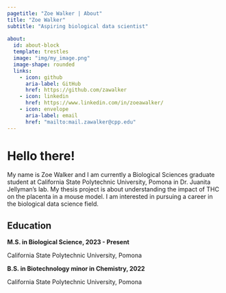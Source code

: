 ```yaml
---
pagetitle: "Zoe Walker | About"
title: "Zoe Walker"
subtitle: "Aspiring biological data scientist"
  
about:
  id: about-block
  template: trestles
  image: "img/my_image.png"
  image-shape: rounded
  links:
    - icon: github
      aria-label: GitHub
      href: https://github.com/zawalker
    - icon: linkedin
      href: https://www.linkedin.com/in/zoeawalker/
    - icon: envelope
      aria-label: email
      href: "mailto:mail.zawalker@cpp.edu"
---
```


::: {#about-block}
# Hello there!

My name is Zoe Walker and I am currently a Biological Sciences graduate student at California State Polytechnic University, Pomona in Dr. Juanita Jellyman’s lab. My thesis project is about understanding the impact of THC on the placenta in a mouse model. I am interested in pursuing a career in the biological data science field.

## Education

**M.S. in Biological Science, 2023 - Present**

California State Polytechnic University, Pomona

**B.S. in Biotechnology minor in Chemistry, 2022**

California State Polytechnic University, Pomona
:::
